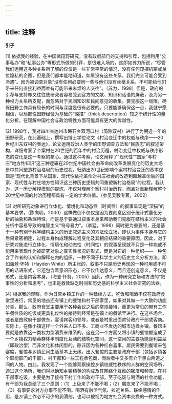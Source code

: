 ```yaml
---
---
---
```

title: 注释
---

**引子**

[1] 依据我的经验，在中国做田野研究，没有政府部门的支持和引荐，包括利用“公事私办”和“私事公办”等形式所做的引荐，是很难入场的，这即如苏力所说，“尽管我们运用这多种关系所了解的仅仅是一些非常平常的情况，没有任何窥探机密或单位隐私的企图，但是我们都本能地知道，如果没有这些关系，我们完全可能会受到冷遇”。因为被调查对象“没有任何必要同一些与他们没有丝毫关系、不可能给他们带来任何直接利益而唯有可能带来麻烦的人交往”。（苏力，1998）但是，政府的引荐与支持却又往往使研究者容易受到官方的文献、知识和话语的屏蔽，及为另一种权力关系所支配，而忽略对于民间知识和民间意见的收集。要克服这一局限，确保田野工作具有较长的时间与深度是很有必要的。只要能够确保这一点，我就宁愿相信，以局部性田野经验为基础的“深描”（thick description）较之于统计性的量化分析，在理解中国社会与政治特性方面可能具有更大的优越性。

[2] 1998年，我对四川省达州市磐石乡双河口村（简称双村）进行了为期近一年的田野研究，在此基础上，撰写出博士学位论文《村治变迁中的权威与秩序——20世纪川东双村的表达》，论文运用政治人类学的田野调查方法和“民族志”的叙述架构，详细考察了个案村在20世纪的百年中的村治历程，村治变迁中权威与秩序形态的变化是这一考察的核心。通过这种考察，论文阐释了“现代性”“国家”与村庄“地方性知识”这三种逻辑在20世纪中国社会由革命向改革发展变化的历史大场景中共同塑造村治格局的历史过程，归纳出20世纪影响个案村村治变迁的基本逻辑是“现代化背景下从国家、现代性依托革命对村庄社会的改造到超越革命后的国家、现代性与村庄地方性知识这三种历史逻辑共同重塑新村治格局”的过程。我认为，这一历史解释模型的提炼，不仅对理解个案村村治历程，而且对重新理解整个20世纪中国的村治历程都具有一定的学术价值。（参见吴毅专著，2002）

[3] 对所研究对象进行立体化、情境化和动态性（时间性）的叙事呈现是“深描”的基本要求，（陈向明，2000）这样做倒不仅仅是因为要刻意区别于统计式量化分析的抽象和条理特性，而是基于要通过叙事本身来帮助我们克服在结构主义的社会分析中容易导致的唯智主义“符号暴力”。（李猛，1998）同时更为重要的，还是基于一种有别于科学结构主义的历史叙述主义的方法论立场，即认为事件本身与它的后果紧密相连，过程本身构成理解过程变化及其相应结果的重要原因。因此，对于研究对象进行立体化、情境化和动态性（时间性）的叙事呈现就不只是一种能或不能用来表现作为被研究对象之真实性状况的形式，而是对它的一种组织——一种包含了作者的认知和解释在内的组织，一种不同于科学主义的历史主义分析方法。即如海登·怀特（Hayden White）所主张的，叙事不只是历史再现的一种可用或不可用的话语形式，它还包含着意识形态，它不仅传达意义，而且还创造意义，不仅是形式，还是内容本身。（海登·怀特，2005）因此，作为一种研究立场和方法的“叙事性的分析和思考”，也正是救赎缺乏时间和历史感的科学主义社会研究的法器。

[4] 根据我的观察，作为日常乡镇工作的一种延续方式，吃饭和喝酒不仅在政府食堂里进行，常见的地点还有镇上的餐馆和村干部家里，如果对其做一个大致的功能分类，那么，政府食堂主要用于各种会议之后的常规接待，而更为常见的带有工作午餐性质的吃饭或更具礼仪性的接待则经常是在镇上的餐馆里进行。在这些场合，或者是由政府干部做东，宴请宾客和领导，或者是村里出面款待政府干部或客商。实际上，在像小镇这样一个外来人口不多、工商业不发达的城市边缘乡镇，餐馆主要就是依靠这一类权力型消费来维系的。这在另一个方面又将小镇的餐馆塑造成了一个乡镇权力精英群体半制度化互动的结构化空间，这一空间的主要功能是利益型（即政治型）而非文化和休闲型的，除非因为各种红白喜事，居民需要到餐馆来包宴席，餐馆与乡镇民间生活基本上无缘。出入餐馆的主要是政府干部（包括乡镇各个职能部门的干部）、村干部和一些工程承包商，而后者中又多有介于黑白两道之间的人物。由此，我发现了一个能够观察操控乡镇权威性秩序的人群的空间场所，透过这个场所，我们得以确知乡镇精英的构成及其网络化互动的密度和频度。在村干部家吃饭，主要是为了接待下村工作的政府干部。至于吃饭与喝酒的社会功能，有干部为我总结了三个原则：（1）上级来了不能不喝；（2）朋友来了不能不喝；（3）有事要求对方办事不能不喝。喝酒有融洽气氛、拉近关系、联络感情的作用，是乡镇工作必不可少的润滑剂，也可以被视为地方社会资本交换的一种方式。


